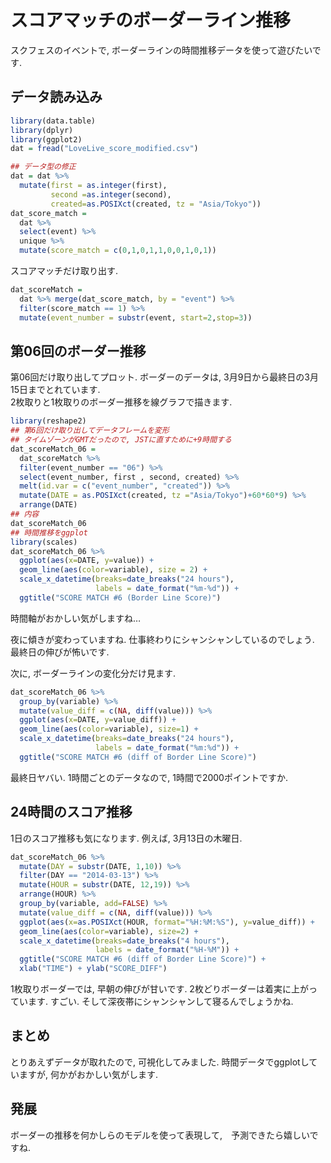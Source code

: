 スコアマッチのボーダーライン推移
===

スクフェスのイベントで, ボーダーラインの時間推移データを使って遊びたいです. 

## データ読み込み

```r
library(data.table)
library(dplyr)
library(ggplot2)
dat = fread("LoveLive_score_modified.csv")

## データ型の修正 
dat = dat %>% 
  mutate(first = as.integer(first), 
         second =as.integer(second), 
         created=as.POSIXct(created, tz = "Asia/Tokyo"))
dat_score_match = 
  dat %>% 
  select(event) %>% 
  unique %>% 
  mutate(score_match = c(0,1,0,1,1,0,0,1,0,1))

```

スコアマッチだけ取り出す. 
```r
dat_scoreMatch = 
  dat %>% merge(dat_score_match, by = "event") %>% 
  filter(score_match == 1) %>% 
  mutate(event_number = substr(event, start=2,stop=3))
```

## 第06回のボーダー推移
第06回だけ取り出してプロット. 
ボーダーのデータは, 3月9日から最終日の3月15日までとれています.  
2枚取りと1枚取りのボーダー推移を線グラフで描きます.
```r
library(reshape2)
## 第6回だけ取り出してデータフレームを変形
## タイムゾーンがGMTだったので, JSTに直すために+9時間する
dat_scoreMatch_06 = 
  dat_scoreMatch %>% 
  filter(event_number == "06") %>% 
  select(event_number, first , second, created) %>% 
  melt(id.var = c("event_number", "created")) %>% 
  mutate(DATE = as.POSIXct(created, tz ="Asia/Tokyo")+60*60*9) %>% 
  arrange(DATE)
## 内容
dat_scoreMatch_06
## 時間推移をggplot
library(scales)
dat_scoreMatch_06 %>% 
  ggplot(aes(x=DATE, y=value)) + 
  geom_line(aes(color=variable), size = 2) + 
  scale_x_datetime(breaks=date_breaks("24 hours"), 
                   labels = date_format("%m-%d")) + 
  ggtitle("SCORE MATCH #6 (Border Line Score)")
```

時間軸がおかしい気がしますね...

夜に傾きが変わっていますね. 仕事終わりにシャンシャンしているのでしょう.
最終日の伸びが怖いです.

次に, ボーダーラインの変化分だけ見ます. 
```r
dat_scoreMatch_06 %>% 
  group_by(variable) %>% 
  mutate(value_diff = c(NA, diff(value))) %>% 
  ggplot(aes(x=DATE, y=value_diff)) +
  geom_line(aes(color=variable), size=1) + 
  scale_x_datetime(breaks=date_breaks("24 hours"), 
                   labels = date_format("%m:%d")) + 
  ggtitle("SCORE MATCH #6 (diff of Border Line Score)")
```

最終日ヤバい.
1時間ごとのデータなので, 1時間で2000ポイントですか. 

## 24時間のスコア推移

1日のスコア推移も気になります. 例えば, 3月13日の木曜日.
```r
dat_scoreMatch_06 %>%
  mutate(DAY = substr(DATE, 1,10)) %>%
  filter(DAY == "2014-03-13") %>%
  mutate(HOUR = substr(DATE, 12,19)) %>%
  arrange(HOUR) %>% 
  group_by(variable, add=FALSE) %>% 
  mutate(value_diff = c(NA, diff(value))) %>% 
  ggplot(aes(x=as.POSIXct(HOUR, format="%H:%M:%S"), y=value_diff)) + 
  geom_line(aes(color=variable), size=2) + 
  scale_x_datetime(breaks=date_breaks("4 hours"), 
                   labels = date_format("%H-%M")) + 
  ggtitle("SCORE MATCH #6 (diff of Border Line Score)") + 
  xlab("TIME") + ylab("SCORE_DIFF")
```

1枚取りボーダーでは, 早朝の伸びが甘いです. 
2枚どりボーダーは着実に上がっています. すごい. 
そして深夜帯にシャンシャンして寝るんでしょうかね. 


## まとめ
とりあえずデータが取れたので, 可視化してみました. 
時間データでggplotしていますが, 何かがおかしい気がします. 

## 発展
ボーダーの推移を何かしらのモデルを使って表現して,　予測できたら嬉しいですね. 

